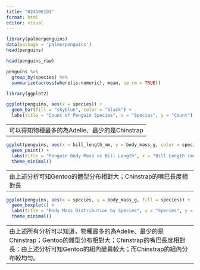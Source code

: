 ---
title: "H24106191"
format: html
editor: visual
---

```{r}
library(palmerpenguins)
data(package = 'palmerpenguins')
head(penguins)
```

```{r}
head(penguins_raw)
```

```{r}
penguins %>% 
  group_by(species) %>% 
  summarize(across(where(is.numeric), mean, na.rm = TRUE))
```

```{r}
library(ggplot2)

ggplot(penguins, aes(x = species)) +
  geom_bar(fill = "skyblue", color = "black") +
  labs(title = "Count of Penguin Species", x = "Species", y = "Count")
```

---
可以得知物種最多的為Adelie、最少的是Chinstrap
---

```{r}
ggplot(penguins, aes(x = bill_length_mm, y = body_mass_g, color = species)) +
  geom_point() +
  labs(title = "Penguin Body Mass vs Bill Length", x = "Bill Length (mm)", y = "Body Mass (g)") +
  theme_minimal()
```

---
由上述分析可知Gentoo的體型分布相對大；Chinstrap的嘴巴長度相對長
---

```{r}
ggplot(penguins, aes(x = species, y = body_mass_g, fill = species)) +
  geom_boxplot() +
  labs(title = "Body Mass Distribution by Species", x = "Species", y = "Body Mass (g)") +
  theme_minimal()
```

---
由上述所有分析可以知道，物種最多的為Adelie、最少的是Chinstrap；Gentoo的體型分布相對大；Chinstrap的嘴巴長度相對長；由上述分析可知Gentoo的組內變異較大；而Chinstrap的組內分布較均勻。
---
